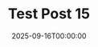 ---
title: "Test Post 15"
date: "2025-09-16T00:00:00"
tags: ["devlog", "misc"]
draft: false
slug: "test-post-15"
---
